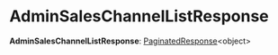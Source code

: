 
# AdminSalesChannelListResponse

 **AdminSalesChannelListResponse**: [PaginatedResponse](../types.HttpTypes.PaginatedResponse/page.mdx)&#60;object&#62;
